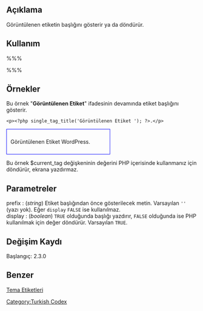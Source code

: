 {{Languages|
{{en|Template Tags/single_tag_title}}
{{tr|Tema_Etiketleri/single_tag_title}}
}}

== Açıklama ==
Görüntülenen etiketin başlığını gösterir ya da döndürür.

== Kullanım ==

%%% <?php single_tag_title('prefix', 'display'); ?> %%%

== Örnekler ==

Bu örnek "'''Görüntülenen Etiket '''" ifadesinin devamında etiket başlığını gösterir.

 &lt;p&gt;<?php single_tag_title('Görüntülenen Etiket '); ?>.&lt;/p&gt;

<div style="border:1px solid blue; width:50%; padding:10px">Görüntülenen Etiket WordPress.</div>


Bu örnek $current_tag değişkeninin değerini PHP içerisinde kullanmanız için döndürür, ekrana yazdırmaz.

 <?php $current_tag = single_tag_title("", false); ?>

== Parametreler ==

; prefix : (''string'') Etiket başlığından önce gösterilecek metin. Varsayılan <tt>&#39;&#39;</tt> (yazı yok).  Eğer <tt>display</tt> <tt>FALSE</tt> ise kullanılmaz.
; display : (''boolean'') <tt>TRUE</tt> olduğunda başlığı yazdırır, <tt>FALSE</tt> olduğunda ise PHP kullanılmak için değer döndürür. Varsayılan <tt>TRUE</tt>.

== Değişim Kaydı ==

Başlangıç: 2.3.0

== Benzer ==

{{Etiket Etiket Etiketleri}}

[[tr:Tema_Etiketleri|Tema Etiketleri]]

[[Category:Turkish Codex]]